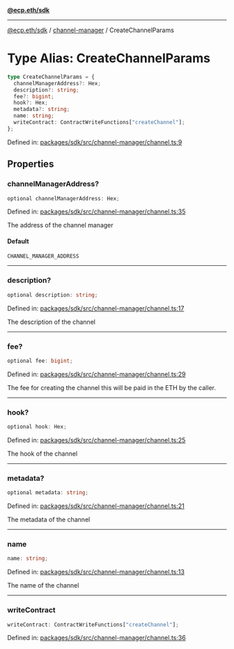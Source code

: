 [**@ecp.eth/sdk**](../../index.mdx)

***

[@ecp.eth/sdk](/sdk-reference/index.mdx) / [channel-manager](/sdk-reference/channel-manager/index.mdx) / CreateChannelParams

# Type Alias: CreateChannelParams

```ts
type CreateChannelParams = {
  channelManagerAddress?: Hex;
  description?: string;
  fee?: bigint;
  hook?: Hex;
  metadata?: string;
  name: string;
  writeContract: ContractWriteFunctions["createChannel"];
};
```

Defined in: [packages/sdk/src/channel-manager/channel.ts:9](https://github.com/ecp-eth/comments-monorepo/blob/main/packages/sdk/src/channel-manager/channel.ts#L9)

## Properties

### channelManagerAddress?

```ts
optional channelManagerAddress: Hex;
```

Defined in: [packages/sdk/src/channel-manager/channel.ts:35](https://github.com/ecp-eth/comments-monorepo/blob/main/packages/sdk/src/channel-manager/channel.ts#L35)

The address of the channel manager

#### Default

```ts
CHANNEL_MANAGER_ADDRESS
```

***

### description?

```ts
optional description: string;
```

Defined in: [packages/sdk/src/channel-manager/channel.ts:17](https://github.com/ecp-eth/comments-monorepo/blob/main/packages/sdk/src/channel-manager/channel.ts#L17)

The description of the channel

***

### fee?

```ts
optional fee: bigint;
```

Defined in: [packages/sdk/src/channel-manager/channel.ts:29](https://github.com/ecp-eth/comments-monorepo/blob/main/packages/sdk/src/channel-manager/channel.ts#L29)

The fee for creating the channel this will be paid in the ETH by the caller.

***

### hook?

```ts
optional hook: Hex;
```

Defined in: [packages/sdk/src/channel-manager/channel.ts:25](https://github.com/ecp-eth/comments-monorepo/blob/main/packages/sdk/src/channel-manager/channel.ts#L25)

The hook of the channel

***

### metadata?

```ts
optional metadata: string;
```

Defined in: [packages/sdk/src/channel-manager/channel.ts:21](https://github.com/ecp-eth/comments-monorepo/blob/main/packages/sdk/src/channel-manager/channel.ts#L21)

The metadata of the channel

***

### name

```ts
name: string;
```

Defined in: [packages/sdk/src/channel-manager/channel.ts:13](https://github.com/ecp-eth/comments-monorepo/blob/main/packages/sdk/src/channel-manager/channel.ts#L13)

The name of the channel

***

### writeContract

```ts
writeContract: ContractWriteFunctions["createChannel"];
```

Defined in: [packages/sdk/src/channel-manager/channel.ts:36](https://github.com/ecp-eth/comments-monorepo/blob/main/packages/sdk/src/channel-manager/channel.ts#L36)

